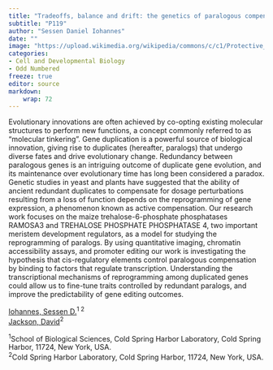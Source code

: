 ```yaml
---
title: "Tradeoffs, balance and drift: the genetics of paralogous compensation in the maize meristem"
subtitle: "P119"
author: "Sessen Daniel Iohannes"
date: ""
image: "https://upload.wikimedia.org/wikipedia/commons/c/c1/Protective_Coleoptile_Tip_in_Zea_Mays_Embryo_%2847691344541%29.jpg"
categories: 
- Cell and Developmental Biology
- Odd Numbered
freeze: true
editor: source
markdown: 
    wrap: 72
---
```


Evolutionary innovations are often achieved by co-opting existing molecular structures to perform new functions, a concept commonly referred to as “molecular tinkering”. Gene duplication is a powerful source of biological innovation, giving rise to duplicates (hereafter, paralogs) that undergo diverse fates and drive evolutionary change. Redundancy between paralogous genes is an intriguing outcome of duplicate gene evolution, and its maintenance over evolutionary time has long been considered a paradox. Genetic studies in yeast and plants have suggested that the ability of ancient redundant duplicates to compensate for dosage perturbations resulting from a loss of function depends on the reprogramming of gene expression, a phenomenon known as active compensation. Our research work focuses on the maize trehalose-6-phosphate phosphatases RAMOSA3 and TREHALOSE PHOSPHATE PHOSPHATASE 4, two important meristem development regulators, as a model for studying the reprogramming of paralogs. By using quantitative imaging, chromatin accessibility assays, and promoter editing our work is investigating the hypothesis that cis-regulatory elements control paralogous compensation by binding to factors that regulate transcription. Understanding the transcriptional mechanisms of reprogramming among duplicated genes could allow us to fine-tune traits controlled by redundant paralogs, and improve the predictability of gene editing outcomes.

<a href='mailto:iohannes@cshl.edu'>Iohannes, Sessen D.</a><sup>1 2</sup><br><a href='mailto:jacksond@cshl.edu'>Jackson, David</a><sup>2</sup><br>

<sup>1</sup>School of Biological Sciences, Cold Spring Harbor Laboratory, Cold Spring Harbor, 11724, New York, USA.<br><sup>2</sup>Cold Spring Harbor Laboratory, Cold Spring Harbor, 11724, New York, USA.<br>